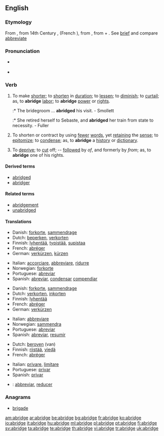 ==English==

===Etymology===
From {{etyl|enm}} {{term|abregen||lang=enm}}, from 14th Century {{etyl|frm}} {{term|abregier||lang=frm}}, (French {{term|abréger||lang=fr}}), from {{LL.}} {{term|abbrevio||lang=la}}, from {{etyl|la}} {{term|ad||lang=la}} + {{term|brevio|brēvio|lang=la|shorten}}. See [[brief]] and compare [[abbreviate]]

===Pronunciation===
* {{a|RP}} {{IPA|/əˈbrɪdʒ/}}
* {{audio|en-us-abridge.ogg|Audio (US)}}

===Verb===
{{en-verb|abridg|ing}}

# {{transitive}} To make [[shorter]]; to [[shorten]] in [[duration]]; to [[lessen]]; to [[diminish]]; to [[curtail]]; as, to '''abridge''' [[labor]]; to '''abridge''' [[power]] or [[right]]s.
#:* The bridegroom ... '''abridged''' his visit. - Smollett
#:* She retired herself to Sebaste, and '''abridged''' her train from state to necessity. - Fuller
# {{transitive}} To shorten or contract by using [[fewer]] [[word]]s, yet [[retaining]] the [[sense]]; to [[epitomize]]; to [[condense]]; as, to '''abridge''' a [[history]] or [[dictionary]].
# {{transitive}} To [[deprive]]; to [[cut]] off; -- [[follow]]ed by ''of'', and formerly by ''from''; as, to '''abridge''' one of his rights.

====Derived terms====
* [[abridged]]
* [[abridger]]

====Related terms====
* [[abridgement]]
* [[unabridged]]

====Translations====
{{trans-top|'''to make shorter''' (1)}}
* Danish: [[forkorte]], [[sammendrage]]
* Dutch: [[beperken]], [[verkorten]]
* Finnish: [[lyhentää]], [[typistää]], [[supistaa]]
* French: [[abréger]]
* German: [[verkürzen]], [[kürzen]]
{{trans-mid}}
* Italian: [[accorciare]], [[abbreviare]], [[ridurre]]
* Norwegian: [[forkorte]]
* Portuguese: [[abreviar]]
* Spanish: [[abreviar]], [[condensar]] [[compendiar]]
{{trans-bottom}}

{{trans-top|'''to shorten or contract by using fewer words''' (2)}}
* Danish: [[forkorte]], [[sammendrage]]
* Dutch: [[verkorten]], [[inkorten]]
* Finnish: [[lyhentää]]
* French: [[abréger]]
* German: [[verkürzen]]
{{trans-mid}}
* Italian: [[abbreviare]]
* Norwegian: [[sammendra]]
* Portuguese: [[abreviar]]
* Spanish: [[abreviar]], [[resumir]]
{{trans-bottom}}

{{trans-top|'''to deprive''' (3)}}
* Dutch: [[beroven]] (van)
* Finnish: [[riistää]], [[viedä]]
* French: [[abréger]]
{{trans-mid}}
* Italian: [[privare]], [[limitare]]
* Portuguese: [[privar]]
* Spanish: [[privar]]
{{trans-bottom}}

{{checktrans}}
* {{ttbc|Interlingua}}: [[abbreviar]], [[reducer]]

===Anagrams===
* [[brigade]]

[[am:abridge]]
[[ar:abridge]]
[[be:abridge]]
[[bg:abridge]]
[[fr:abridge]]
[[ko:abridge]]
[[io:abridge]]
[[it:abridge]]
[[hu:abridge]]
[[ml:abridge]]
[[pl:abridge]]
[[pt:abridge]]
[[fi:abridge]]
[[sv:abridge]]
[[ta:abridge]]
[[te:abridge]]
[[th:abridge]]
[[vi:abridge]]
[[tr:abridge]]
[[uk:abridge]]